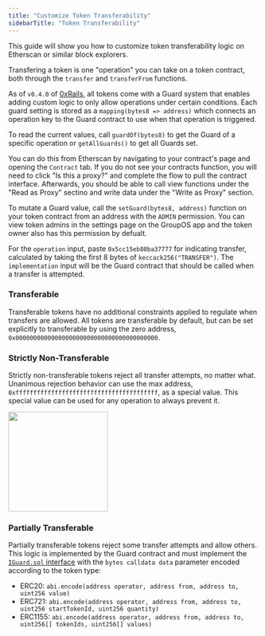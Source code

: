 ```yaml
---
title: "Customize Token Transferability"
sidebarTitle: "Token Transferability"
---
```


<Info>
  This guide will show you how to customize token transferability logic on
  Etherscan or similar block explorers.
</Info>

Transfering a token is one "operation" you can take on a token contract, both through the `transfer` and `transferFrom` functions.

As of `v0.4.0` of [0xRails](https://github.com/0xStation/0xrails), all tokens come with a Guard system that enables
adding custom logic to only allow operations under certain conditions. Each guard setting is stored as a `mapping(bytes8 => address)`
which connects an operation key to the Guard contract to use when that operation is triggered.

To read the current values, call `guardOf(bytes8)` to get the Guard of a specific operation or `getAllGuards()` to get all Guards set.

You can do this from Etherscan by navigating to your contract's page and opening the `Contract` tab.
If you do not see your contracts function, you will need to click "Is this a proxy?" and complete the flow to pull the contract interface.
Afterwards, you should be able to call view functions under the "Read as Proxy" sectino and write data under the "Write as Proxy" section.

To mutate a Guard value, call the `setGuard(bytes8, address)` function on your token contract from an address with the `ADMIN` permission.
You can view token admins in the settings page on the GroupOS app and the token owner also has this permission by defualt.

For the `operation` input, paste `0x5cc15eb80ba37777` for indicating transfer, calculated by taking the first 8 bytes of `keccack256("TRANSFER")`.
The `implementation` input will be the Guard contract that should be called when a transfer is attempted.

### Transferable

Transferable tokens have no additional constraints applied to regulate when transfers are allowed.
All tokens are transferable by default, but can be set explicitly to transferable by using the zero address, `0x0000000000000000000000000000000000000000`.

### Strictly Non-Transferable

Strictly non-transferable tokens reject all transfer attempts, no matter what. Unanimous rejection behavior can
use the max address, `0xffffffffffffffffffffffffffffffffffffffff`, as a special value. This special value can be used
for any operation to always prevent it.

<img
  height="200"
  src="https://station-images.nyc3.digitaloceanspaces.com/f1332738-e22d-43a5-89b1-0da26b41a920"
/>

### Partially Transferable

Partially transferable tokens reject some transfer attempts and allow others. This logic is implemented by the
Guard contract and must implement the [`IGuard.sol` interface](https://github.com/0xStation/0xrails/blob/main/src/guard/interface/IGuard.sol) with the `bytes calldata data` parameter encoded according to the token type:

- ERC20: `abi.encode(address operator, address from, address to, uint256 value)`
- ERC721: `abi.encode(address operator, address from, address to, uint256 startTokenId, uint256 quantity)`
- ERC1155: `abi.encode(address operator, address from, address to, uint256[] tokenIds, uint256[] values)`
